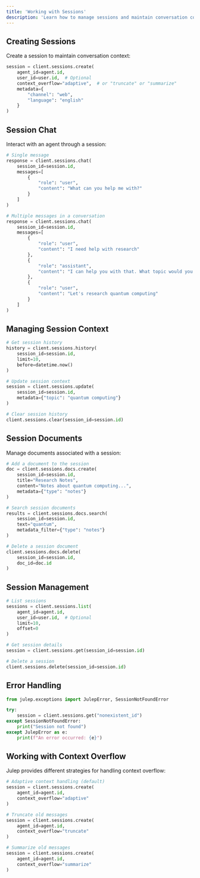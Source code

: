 ```yaml
---
title: 'Working with Sessions'
description: 'Learn how to manage sessions and maintain conversation context using the Python SDK'
---
```


## Creating Sessions

Create a session to maintain conversation context:

```python
session = client.sessions.create(
    agent_id=agent.id,
    user_id=user.id,  # Optional
    context_overflow="adaptive",  # or "truncate" or "summarize"
    metadata={
        "channel": "web",
        "language": "english"
    }
)
```

## Session Chat

Interact with an agent through a session:

```python [expandable]
# Single message
response = client.sessions.chat(
    session_id=session.id,
    messages=[
        {
            "role": "user",
            "content": "What can you help me with?"
        }
    ]
)

# Multiple messages in a conversation
response = client.sessions.chat(
    session_id=session.id,
    messages=[
        {
            "role": "user",
            "content": "I need help with research"
        },
        {
            "role": "assistant",
            "content": "I can help you with that. What topic would you like to research?"
        },
        {
            "role": "user",
            "content": "Let's research quantum computing"
        }
    ]
)
```

## Managing Session Context

```python
# Get session history
history = client.sessions.history(
    session_id=session.id,
    limit=10,
    before=datetime.now()
)

# Update session context
session = client.sessions.update(
    session_id=session.id,
    metadata={"topic": "quantum computing"}
)

# Clear session history
client.sessions.clear(session_id=session.id)
```

## Session Documents

Manage documents associated with a session:

```python
# Add a document to the session
doc = client.sessions.docs.create(
    session_id=session.id,
    title="Research Notes",
    content="Notes about quantum computing...",
    metadata={"type": "notes"}
)

# Search session documents
results = client.sessions.docs.search(
    session_id=session.id,
    text="quantum",
    metadata_filter={"type": "notes"}
)

# Delete a session document
client.sessions.docs.delete(
    session_id=session.id,
    doc_id=doc.id
)
```

## Session Management

```python
# List sessions
sessions = client.sessions.list(
    agent_id=agent.id,
    user_id=user.id,  # Optional
    limit=10,
    offset=0
)

# Get session details
session = client.sessions.get(session_id=session.id)

# Delete a session
client.sessions.delete(session_id=session.id)
```

## Error Handling

```python
from julep.exceptions import JulepError, SessionNotFoundError

try:
    session = client.sessions.get("nonexistent_id")
except SessionNotFoundError:
    print("Session not found")
except JulepError as e:
    print(f"An error occurred: {e}")
```

## Working with Context Overflow

Julep provides different strategies for handling context overflow:

```python
# Adaptive context handling (default)
session = client.sessions.create(
    agent_id=agent.id,
    context_overflow="adaptive"
)

# Truncate old messages
session = client.sessions.create(
    agent_id=agent.id,
    context_overflow="truncate"
)

# Summarize old messages
session = client.sessions.create(
    agent_id=agent.id,
    context_overflow="summarize"
)
``` 